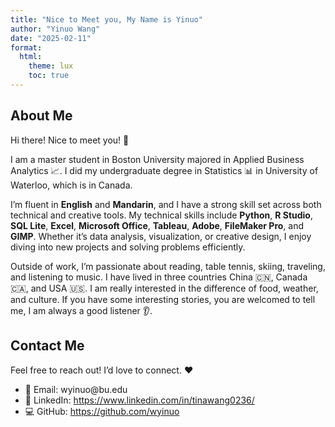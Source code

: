 ```yaml
---
title: "Nice to Meet you, My Name is Yinuo"
author: "Yinuo Wang"
date: "2025-02-11"
format:
  html:
    theme: lux
    toc: true
---
```


## About Me

Hi there! Nice to meet you! 🙌

I am a master student in Boston University majored in Applied Business Analytics 📈. I did my undergraduate degree in Statistics 📊 in University of Waterloo, which is in Canada.

I’m fluent in **English** and **Mandarin**, and I have a strong skill set across both technical and creative tools. My technical skills include **Python**, **R Studio**, **SQL Lite**, **Excel**, **Microsoft Office**, **Tableau**, **Adobe**, **FileMaker Pro**, and **GIMP**. Whether it’s data analysis, visualization, or creative design, I enjoy diving into new projects and solving problems efficiently.

Outside of work, I’m passionate about reading, table tennis, skiing, traveling, and listening to music. I have lived in three countries China 🇨🇳, Canada 🇨🇦, and USA 🇺🇸. I am really interested in the difference of food, weather, and culture. If you have some interesting stories, you are welcomed to tell me, I am always a good listener 👂.


## Contact Me

Feel free to reach out! I’d love to connect. ❤️

- 📧 Email: wyinuo@bu.edu
- 💼 LinkedIn: [https://www.linkedin.com/in/tinawang0236/](https://www.linkedin.com/in/tinawang0236/)
- 💻 GitHub: [https://github.com/wyinuo](https://github.com/wyinuo)